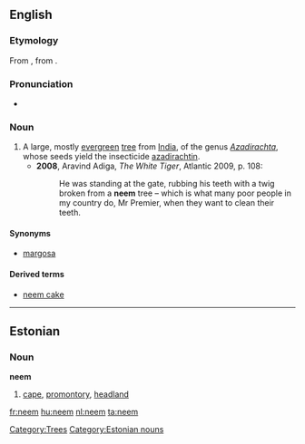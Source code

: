 ==English==
{{wikipedia}}
===Etymology===
From {{etyl|hi}} {{term||tr=niim}}, from {{etyl|sa}} {{term||tr=nimba}}.{{attention|hi}}{{attention|sa}}

===Pronunciation===
*{{a|UK}} {{IPA|/niːm/}}

===Noun===
{{en-noun}}

# A large, mostly [[evergreen]] [[tree]] from [[India]], of the genus ''[[Azadirachta]]'', whose seeds yield the insecticide [[azadirachtin]].
#*'''2008''', Aravind Adiga, ''The White Tiger'', Atlantic 2009, p. 108:
#*:He was standing at the gate, rubbing his teeth with a twig broken from a '''neem''' tree – which is what many poor people in my country do, Mr Premier, when they want to clean their teeth.

====Synonyms====
* [[margosa]]

====Derived terms====
* [[neem cake]]

[[Category:Trees]]

----

==Estonian==
{{wikipedia|lang=et}}

===Noun===
'''neem'''

# {{geography|lang=et}} [[cape]], [[promontory]], [[headland]]

[[Category:Estonian nouns]]

[[fr:neem]]
[[hu:neem]]
[[nl:neem]]
[[ta:neem]]